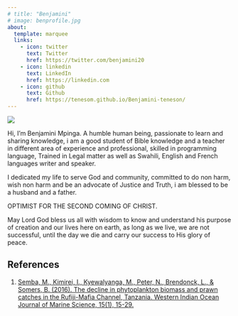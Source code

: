 ```yaml
---
# title: "Benjamini"
# image: benprofile.jpg
about:
  template: marquee
  links:
    - icon: twitter
      text: Twitter
      href: https://twitter.com/benjamini20
    - icon: linkedin
      text: LinkedIn
      href: https://linkedin.com
    - icon: github
      text: Github
      href: https://tenesom.github.io/Benjamini-teneson/
---
```


::: grid
::: {.g-col-12 .g-col-md-6}
![](benprofile.jpg)
:::

::: {.g-col-12 .g-col-md-6}
Hi, I'm Benjamini Mpinga. A humble human being, passionate to learn and sharing knowledge, i am a good student of Bible knowledge and a teacher in different area of experience and professional, skilled in programming language,  Trained in Legal matter as well as Swahili, English and French languages writer and speaker.

I dedicated my life to serve God and community, committed to do non harm, wish non harm and be an advocate of Justice and Truth, i am blessed to be a husband and a father.

 OPTIMIST FOR THE SECOND COMING OF CHRIST.

:::
:::

May Lord God bless us all with wisdom to know and understand his purpose of creation and our lives here on earth, as long as we live, we are not successful, until the day we die and carry our success to His glory of peace.

## References

1.  [Semba, M., Kimirei, I., Kyewalyanga, M., Peter, N., Brendonck, L., & Somers, B. (2016). The decline in phytoplankton biomass and prawn catches in the Rufiji-Mafia Channel, Tanzania. Western Indian Ocean Journal of Marine Science, 15(1), 15-29.](https://www.ajol.info/index.php/wiojms/article/view/138510)



